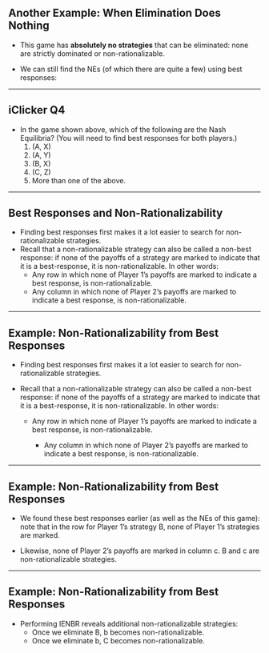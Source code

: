 ## Another Example: When Elimination Does Nothing

::: {.incremental}
  * This game has **absolutely no strategies** that can be eliminated: none are strictly dominated or non-rationalizable.

  * We can still find the NEs (of which there are quite a few) using best responses:

:::

```{=latex}
\begin{table}[h]
	\centering
	\begin{tabular}{cc|c|c|c|c|}
		& \multicolumn{1}{c}{} & \multicolumn{4}{c}{P$_2$}\\
		& \multicolumn{1}{c}{} & \multicolumn{1}{c}{$a$} & \multicolumn{1}{c}{$b$} & \multicolumn{1}{c}{$c$} & \multicolumn{1}{c}{$d$}  \\\cline{3-6}
		$A$ & 1, 1 & 2, 2 & 2, 2 & 2, 1 \\\cline{3-6}
		$B$ & 1, 3 & 1, 3 & 2, 2 & 2, 3 \\\cline{3-6}
		$C$ & 1, 2 & 2, 4 & 1, 3 & 2, 3 \\\cline{3-6}
		$D$ & 3, 2 & 2, 3 & 1, 4 & 2, 2 \\\cline{3-6}
	\end{tabular}
\end{table}
```
---

## iClicker Q4

```{=latex}
\begin{table}[h]
\centering
\begin{tabular}{cc|c|c|c|}
	& \multicolumn{1}{c}{} & \multicolumn{3}{c}{P$_2$}\\
	& \multicolumn{1}{c}{} & \multicolumn{1}{c}{$X$} & \multicolumn{1}{c}{$Y$} & \multicolumn{1}{c}{$Z$} \\\cline{3-5}
	\multirow{3}*{P$_1$}  & $A$ & 3, 3 & 2, 2 & 1, 1 \\\cline{3-5}
	& $B$ & 4, 2 & 1, 1 & 2, 2 \\\cline{3-5}
	& $C$ & 1, 1 & 2, 2 & 3, 1  \\\cline{3-5}
\end{tabular}
\end{table}
```

::: {.incremental}
* In the game shown above, which of the following are the Nash Equilibria? (You will need to find best responses for both players.)
  1. (A, X)
  1. (A, Y)
  1. (B, X)
  1. (C, Z)
  1. More than one of the above.
:::
---

## Best Responses and Non-Rationalizability
::: {.incremental}
  * Finding best responses first makes it a lot easier to search for non-rationalizable strategies.
  * Recall that a non-rationalizable strategy can also be called a non-best response: if none of the payoffs of a strategy are marked to indicate that it is a best-response, it is non-rationalizable. In other words:
    + Any row in which none of Player 1's payoffs are marked to indicate a best response, is non-rationalizable.
  	+ Any column in which none of Player 2's payoffs are marked to indicate a best response, is non-rationalizable.
:::
---

## Example: Non-Rationalizability from Best Responses
::: {.incremental}

* Finding best responses first makes it a lot easier to search for non-rationalizable strategies.

* Recall that a non-rationalizable strategy can also be called a non-best response: if none of the payoffs of a strategy are marked to indicate that it is a best-response, it is non-rationalizable. In other words:

  * Any row in which none of Player 1's payoffs are marked to indicate a best response, is non-rationalizable.

	* Any column in which none of Player 2's payoffs are marked to indicate a best response, is non-rationalizable.
:::
---

## Example: Non-Rationalizability from Best Responses
```{=latex}
\begin{table}[h]
	\centering
	\begin{tabular}{cc|c|c|c|c|}
		& \multicolumn{1}{c}{} & \multicolumn{4}{c}{P$_2$}\\
		& \multicolumn{1}{c}{} & \multicolumn{1}{c}{$a$} & \multicolumn{1}{c}{$b$} & \multicolumn{1}{c}{$c$} & \multicolumn{1}{c}{$d$} \\\cline{3-6}
		\multirow{4}*{P$_1$}  & $A$ & 1, 0 & 2, 1 & \textbf{3}, 1 & \textbf{4}, \textbf{2} \\\cline{3-6}
		& $B$ & 3, 1 & 2, \textbf{2} & 2, 0 & 3, 0 \\\cline{3-6}
		& $C$ & 3, \textbf{1} & \textbf{4}, 0 & 1, 0 & 2, 0 \\\cline{3-6}
		& $D$ & \textbf{4}, \textbf{2} & 3, 0 & 2, 1 & 1, 1 \\\cline{3-6}
	\end{tabular}
\end{table}
```

::: {.incremental}

  * We found these best responses earlier (as well as the NEs of this game): note that in the row for Player 1's strategy B, none of Player 1's strategies are marked.

  * Likewise, none of Player 2's payoffs are marked in column c. B and c are non-rationalizable strategies.

:::
---

## Example: Non-Rationalizability from Best Responses
```{=latex}
\begin{table}[h]
	\centering
	\begin{tabular}{cc|c|c|c|c|}
		& \multicolumn{1}{c}{} & \multicolumn{4}{c}{P$_2$}\\
		& \multicolumn{1}{c}{} & \multicolumn{1}{c}{$a$} & \multicolumn{1}{c}{$b$} & \multicolumn{1}{c}{$c$} & \multicolumn{1}{c}{$d$} \\\cline{3-6}
		\multirow{4}*{P$_1$}  & $A$ & 1, 0 & 2, 1 & \textbf{3}, 1 & \textbf{4}, \textbf{2} \\\cline{3-6}
		& $B$ & 3, 1 & 2, \textbf{2} & 2, 0 & 3, 0 \\\cline{3-6}
		& $C$ & 3, \textbf{1} & \textbf{4}, 0 & 1, 0 & 2, 0 \\\cline{3-6}
		& $D$ & \textbf{4}, \textbf{2} & 3, 0 & 2, 1 & 1, 1 \\\cline{3-6}
	\end{tabular}
\end{table}
```

::: {.incremental}
  * Performing IENBR reveals additional non-rationalizable strategies:
    + Once we eliminate B, b becomes non-rationalizable.
    + Once we eliminate b, C becomes non-rationalizable.
:::

